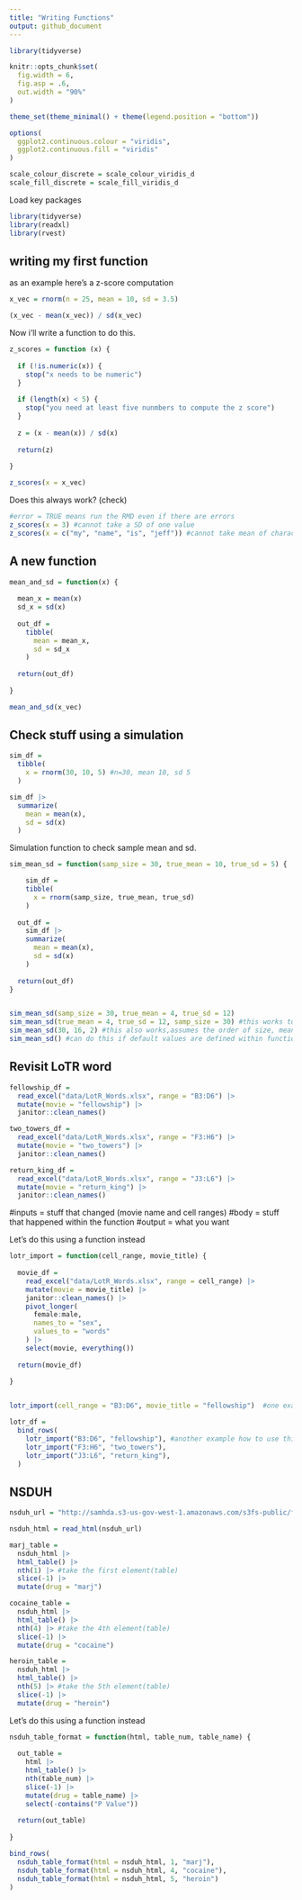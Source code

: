 ```yaml
---
title: "Writing Functions"
output: github_document
---
```


```r
library(tidyverse)

knitr::opts_chunk$set(
  fig.width = 6,
  fig.asp = .6,
  out.width = "90%"
)

theme_set(theme_minimal() + theme(legend.position = "bottom"))

options(
  ggplot2.continuous.colour = "viridis",
  ggplot2.continuous.fill = "viridis"
)

scale_colour_discrete = scale_colour_viridis_d
scale_fill_discrete = scale_fill_viridis_d
```


Load key packages

```r
library(tidyverse)
library(readxl)
library(rvest)
```


## writing my first function

as an example here's a z-score computation

```r
x_vec = rnorm(n = 25, mean = 10, sd = 3.5)

(x_vec - mean(x_vec)) / sd(x_vec)
```

Now i'll write a function to do this.

```r
z_scores = function (x) {
  
  if (!is.numeric(x)) {
    stop("x needs to be numeric")
  }
  
  if (length(x) < 5) {
    stop("you need at least five nunmbers to compute the z score")
  }
    
  z = (x - mean(x)) / sd(x)
  
  return(z)
  
}

z_scores(x = x_vec)
```

Does this always work? (check)

```r
#error = TRUE means run the RMD even if there are errors
z_scores(x = 3) #cannot take a SD of one value
z_scores(x = c("my", "name", "is", "jeff")) #cannot take mean of characters
```


## A new function

```r
mean_and_sd = function(x) {
  
  mean_x = mean(x)
  sd_x = sd(x)
  
  out_df = 
    tibble(
      mean = mean_x,
      sd = sd_x
    )
  
  return(out_df)
  
}

mean_and_sd(x_vec)
```


## Check stuff using a simulation

```r
sim_df = 
  tibble(
    x = rnorm(30, 10, 5) #n=30, mean 10, sd 5
  )

sim_df |> 
  summarize(
    mean = mean(x),
    sd = sd(x)
  )
```

Simulation function to check sample mean and sd.

```r
sim_mean_sd = function(samp_size = 30, true_mean = 10, true_sd = 5) {

    sim_df = 
    tibble(
      x = rnorm(samp_size, true_mean, true_sd)
    )
  
  out_df = 
    sim_df |> 
    summarize(
      mean = mean(x),
      sd = sd(x)
    )
  
  return(out_df)
}


sim_mean_sd(samp_size = 30, true_mean = 4, true_sd = 12)
sim_mean_sd(true_mean = 4, true_sd = 12, samp_size = 30) #this works too
sim_mean_sd(30, 16, 2) #this also works,assumes the order of size, mean, sd
sim_mean_sd() #can do this if default values are defined within function, can always be overridden 
```

## Revisit LoTR word

```r
fellowship_df =
  read_excel("data/LotR_Words.xlsx", range = "B3:D6") |> 
  mutate(movie = "fellowship") |> 
  janitor::clean_names()

two_towers_df =
  read_excel("data/LotR_Words.xlsx", range = "F3:H6") |> 
  mutate(movie = "two_towers") |> 
  janitor::clean_names()

return_king_df =
  read_excel("data/LotR_Words.xlsx", range = "J3:L6") |> 
  mutate(movie = "return_king") |> 
  janitor::clean_names()
```

#inputs = stuff that changed (movie name and cell ranges)
#body = stuff that happened within the function
#output = what you want

Let's do this using a function instead

```r
lotr_import = function(cell_range, movie_title) {
  
  movie_df =
    read_excel("data/LotR_Words.xlsx", range = cell_range) |> 
    mutate(movie = movie_title) |> 
    janitor::clean_names() |> 
    pivot_longer(
      female:male,
      names_to = "sex",
      values_to = "words"
    ) |> 
    select(movie, everything())
    
  return(movie_df)
  
}


lotr_import(cell_range = "B3:D6", movie_title = "fellowship")  #one example

lotr_df = 
  bind_rows(
    lotr_import("B3:D6", "fellowship"), #another example how to use this new function
    lotr_import("F3:H6", "two_towers"),
    lotr_import("J3:L6", "return_king"),
  )

```

## NSDUH

```r
nsduh_url = "http://samhda.s3-us-gov-west-1.amazonaws.com/s3fs-public/field-uploads/2k15StateFiles/NSDUHsaeShortTermCHG2015.htm"

nsduh_html = read_html(nsduh_url)

marj_table =
  nsduh_html |> 
  html_table() |> 
  nth(1) |> #take the first element(table) 
  slice(-1) |> 
  mutate(drug = "marj")

cocaine_table =
  nsduh_html |> 
  html_table() |> 
  nth(4) |> #take the 4th element(table) 
  slice(-1) |> 
  mutate(drug = "cocaine")

heroin_table =
  nsduh_html |> 
  html_table() |> 
  nth(5) |> #take the 5th element(table) 
  slice(-1) |> 
  mutate(drug = "heroin")
```


Let's do this using a function instead

```r
nsduh_table_format = function(html, table_num, table_name) {
  
  out_table =
    html |> 
    html_table() |> 
    nth(table_num) |> 
    slice(-1) |> 
    mutate(drug = table_name) |> 
    select(-contains("P Value"))
  
  return(out_table)
  
}

bind_rows(
  nsduh_table_format(html = nsduh_html, 1, "marj"),
  nsduh_table_format(html = nsduh_html, 4, "cocaine"),
  nsduh_table_format(html = nsduh_html, 5, "heroin")
)

```

